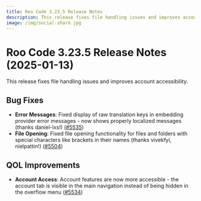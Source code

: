 ```yaml
---
title: Roo Code 3.23.5 Release Notes
description: This release fixes file handling issues and improves account accessibility.
image: /img/social-share.jpg
---
```


# Roo Code 3.23.5 Release Notes (2025-01-13)

This release fixes file handling issues and improves account accessibility.

## Bug Fixes

* **Error Messages**: Fixed display of raw translation keys in embedding provider error messages - now shows properly localized messages (thanks daniel-lxs!) ([#5535](https://github.com/RooCodeInc/Roo-Code/pull/5535))
* **File Opening**: Fixed file opening functionality for files and folders with special characters like brackets in their names (thanks vivekfyi, nielpattin!) ([#5504](https://github.com/RooCodeInc/Roo-Code/pull/5504))

## QOL Improvements

* **Account Access**: Account features are now more accessible - the account tab is visible in the main navigation instead of being hidden in the overflow menu ([#5534](https://github.com/RooCodeInc/Roo-Code/pull/5534))
